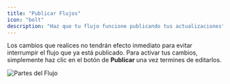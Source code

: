 ```yaml
---
title: "Publicar Flujos"
icon: "bolt"
description: "Haz que tu flujo funcione publicando tus actualizaciones"
---
```


Los cambios que realices no tendrán efecto inmediato para evitar interrumpir el flujo que ya está publicado. Para activar tus cambios, simplemente haz clic en el botón de **Publicar** una vez termines de editarlos.

![Partes del Flujo](/resources/publish-flow.png)
